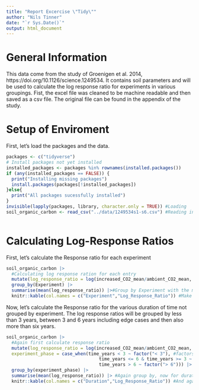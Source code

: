 ```yaml
---
title: "Report Excercise \"Tidy\""
author: "Nils Tinner"
date: "`r Sys.Date()`"
output: html_document
---
```

# General Information
This data come from the study of Groenigen et al. 2014, https://doi.org/10.1126/science.1249534.
It contains soil parameters and will be used to calculate the log response ratio for experiments in various groupings.
Fist, the excel file was cleaned to be machine readable and then saved as a csv file. The original file can be found in the appendix of the study.

# Setup of Enviroment
First, let's load the packages and the data.
```r
packages <- c("tidyverse")
# Install packages not yet installed
installed_packages <- packages %in% rownames(installed.packages())
if (any(installed_packages == FALSE)) {
  print("Installing missing packages")
  install.packages(packages[!installed_packages])
}else{
  print("All packages sucessfully installed")
}
invisible(lapply(packages, library, character.only = TRUE)) #Loading
soil_organic_carbon <- read_csv("../data/1249534s1-s6.csv") #Reading in dataframe



```
# Calculating Log-Response Ratios
First, let's calculate the Response ratio for each experiment

```r

soil_organic_carbon |>
  #Calculating log response ration for each entry
  mutate(log_response_ratio = log(increased_CO2_mean/ambient_CO2_mean, base = exp(1))) |> 
  group_by(Experiment) |> 
  summarise(mean(log_response_ratio)) |>#Group by Experiment with the mean response ratio
  knitr::kable(col.names = c("Experiment","Log_Response_Ratio")) #Make it nice looking

```



Now, let's calculate the Response ratio for the various duration of time not grouped by experiment. The log response ratios will be grouped by less than 3 years, between 3 and 6 years including edge cases and then also more than six years.


```r
soil_organic_carbon |>
  #Again first calculate response ratio
  mutate(log_response_ratio = log(increased_CO2_mean/ambient_CO2_mean, base = exp(1)),
  experiment_phase = case_when(time_years < 3 ~ factor("< 3"), #factors to keep order, with case_when for conditions 
                                   time_years <= 6 & time_years >= 3 ~ factor("3-6"),
                                   time_years > 6 ~ factor("> 6"))) |>
  group_by(experiment_phase) |> 
  summarise(mean(log_response_ratio)) |> #Again group by, now for duration of experiment
  knitr::kable(col.names = c("Duration","Log_Response_Ratio")) #And again, make it nice looking

```
